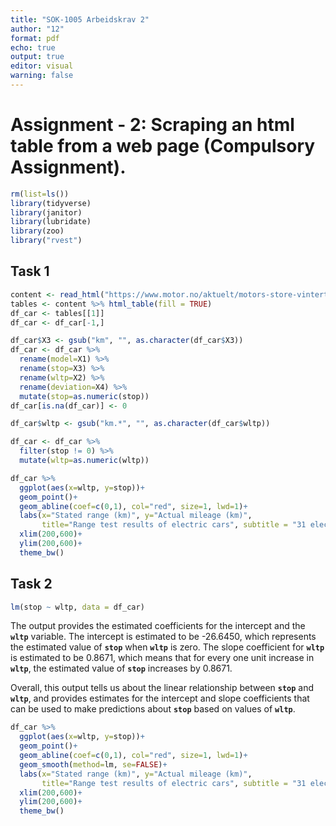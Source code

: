 ---
title: "SOK-1005 Arbeidskrav 2"
author: "12"
format: pdf
echo: true
output: true
editor: visual
warning: false
---

# Assignment - 2: Scraping an html table from a web page (Compulsory Assignment).

```{r, message=FALSE, warning=FALSE}
rm(list=ls()) 
library(tidyverse)
library(janitor)
library(lubridate)
library(zoo)
library("rvest")
```

## Task 1

```{r, message = FALSE, warning=FALSE}
content <- read_html("https://www.motor.no/aktuelt/motors-store-vintertest-av-rekkevidde-pa-elbiler/217132")
tables <- content %>% html_table(fill = TRUE)
df_car <- tables[[1]]
df_car <- df_car[-1,]
```

```{r, message = FALSE, warning=FALSE}
df_car$X3 <- gsub("km", "", as.character(df_car$X3))
df_car <- df_car %>%
  rename(model=X1) %>% 
  rename(stop=X3) %>% 
  rename(wltp=X2) %>% 
  rename(deviation=X4) %>% 
  mutate(stop=as.numeric(stop))
df_car[is.na(df_car)] <- 0

df_car$wltp <- gsub("km.*", "", as.character(df_car$wltp))

df_car <- df_car %>% 
  filter(stop != 0) %>% 
  mutate(wltp=as.numeric(wltp))

```

```{r, message=FALSE, warning=FALSE}
df_car %>% 
  ggplot(aes(x=wltp, y=stop))+
  geom_point()+
  geom_abline(coef=c(0,1), col="red", size=1, lwd=1)+
  labs(x="Stated range (km)", y="Actual mileage (km)",
       title="Range test results of electric cars", subtitle = "31 electric car models tested by Motor")+
  xlim(200,600)+
  ylim(200,600)+
  theme_bw()
```

## Task 2

```{r}
lm(stop ~ wltp, data = df_car)
```

The output provides the estimated coefficients for the intercept and the **`wltp`** variable. The intercept is estimated to be -26.6450, which represents the estimated value of **`stop`** when **`wltp`** is zero. The slope coefficient for **`wltp`** is estimated to be 0.8671, which means that for every one unit increase in **`wltp`**, the estimated value of **`stop`** increases by 0.8671.

Overall, this output tells us about the linear relationship between **`stop`** and **`wltp`**, and provides estimates for the intercept and slope coefficients that can be used to make predictions about **`stop`** based on values of **`wltp`**.

```{r, message=FALSE, warning=FALSE}
df_car %>% 
  ggplot(aes(x=wltp, y=stop))+
  geom_point()+
  geom_abline(coef=c(0,1), col="red", size=1, lwd=1)+
  geom_smooth(method=lm, se=FALSE)+
  labs(x="Stated range (km)", y="Actual mileage (km)",
       title="Range test results of electric cars", subtitle = "31 electric car models tested by Motor")+
  xlim(200,600)+
  ylim(200,600)+
  theme_bw()
```
